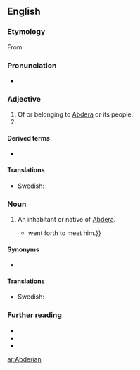 {{also|abderian}}
==English==

===Etymology===
From {{suffix|Abdera|t1=a town in [[Thrace]]|ian|lang=en}}.

===Pronunciation===
* {{a|US}} {{IPA|/æbˈdɪɹ.i.ən/|/æbˈdɛɹ.i.ən/|lang=en}}

===Adjective===
{{en-adj}}

# Of or belonging to [[Abdera]] or its people.
# {{alternative form of|abderian|lang=en}}

====Derived terms====
{{der-top}}
* {{l|en|abderian}}
{{der-mid}}
{{der-bottom}}

====Translations====
{{trans-top|}}
* Swedish: {{t+|sv|abderitisk}}
{{trans-mid}}
{{trans-bottom}}

===Noun===
{{en-noun}}

# An inhabitant or native of [[Abdera]].
#* {{quote-book|year=1872|author=Stephen Smith|title=Doctor in Medicine: and Other Papers on Professional Subjects|passage=He regrets that his lines had not fallen in the pleasant places of the past — among the intelligent '''Abderians''' of whom it is said, when Hippocrates came to their city to cure Democritus of his madness, not only the men, but also the women and children {{...}} went forth to meet him.}}

====Synonyms====
* {{l|en|Abderite}}

====Translations====
{{trans-top|}}
* Swedish: {{t+|sv|abderit|c}}
{{trans-mid}}
{{trans-bottom}}

===Further reading===
* {{R:Webster 1913}}
* {{R:Century 1911}}
* {{R:OneLook}}

[[ar:Abderian]]